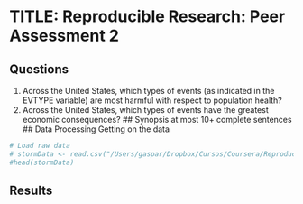 # TITLE: Reproducible Research: Peer Assessment 2
## Questions
1. Across the United States, which types of events (as indicated in the EVTYPE variable) are most harmful with respect to population health?
2. Across the United States, which types of events have the greatest economic consequences?
## Synopsis
at most 10+ complete sentences
## Data Processing
Getting on the data
```r
# Load raw data
# stormData <- read.csv("/Users/gaspar/Dropbox/Cursos/Coursera/ReproducibleResearch/Assessment2/RepData_PeerAssessment2/repdata-data-StormData.csv.bz2", header=TRUE, fill=TRUE, na.strings="NA")
#head(stormData)
```
## Results